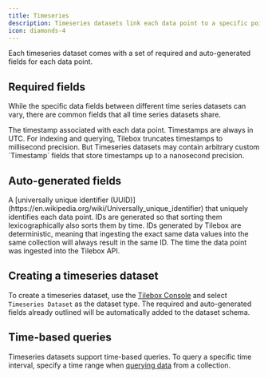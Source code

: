 ```yaml
---
title: Timeseries
description: Timeseries datasets link each data point to a specific point in time.
icon: diamonds-4
---
```


Each timeseries dataset comes with a set of required and auto-generated fields for each data point.

## Required fields

While the specific data fields between different time series datasets can vary, there are common fields that all time series datasets share.

<ParamField path="time" type="Timestamp">
  The timestamp associated with each data point. Timestamps are always in UTC.
</ParamField>

<Tip>
  For indexing and querying, Tilebox truncates timestamps to millisecond precision. But Timeseries datasets may contain arbitrary custom `Timestamp` fields that store timestamps up to a nanosecond precision.
</Tip>

## Auto-generated fields

<ParamField path="id" type="UUID">
  A [universally unique identifier (UUID)](https://en.wikipedia.org/wiki/Universally_unique_identifier) that uniquely identifies each data point. IDs are generated so that sorting them lexicographically also sorts them by time.
</ParamField>

<Tip>
    IDs generated by Tilebox are deterministic, meaning that ingesting the exact same data values into the same collection will always result in the same ID.
</Tip>

<ParamField path="ingestion_time" type="Timestamp">
  The time the data point was ingested into the Tilebox API.
</ParamField>

## Creating a timeseries dataset

To create a timeseries dataset, use the [Tilebox Console](/console) and select `Timeseries Dataset` as the dataset type. The required and auto-generated fields
already outlined will be automatically added to the dataset schema.

## Time-based queries

Timeseries datasets support time-based queries. To query a specific time interval, specify a time range when [querying data](/datasets/query/filter-by-time) from a collection.
